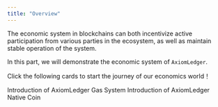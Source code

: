```yaml
---
title: "Overview"
---
```


The economic system in blockchains can both incentivize active participation from various parties in the ecosystem, as well as maintain stable operation of the system.

In this part, we will demonstrate the economic system of `AxiomLedger`.

Click the following cards to start the journey of our economics world！

<CardGroup cols={2}>
    <Card title="Gas" icon="square-1" color="#E5D0A0" href="./gas.en"> Introduction of AxiomLedger Gas System </Card>
    <Card title="Stablecoin" icon="square-2" color="#E5D0A0" href="./stablecoin.en"> Introduction of AxiomLedger Native Coin </Card>
</CardGroup>
